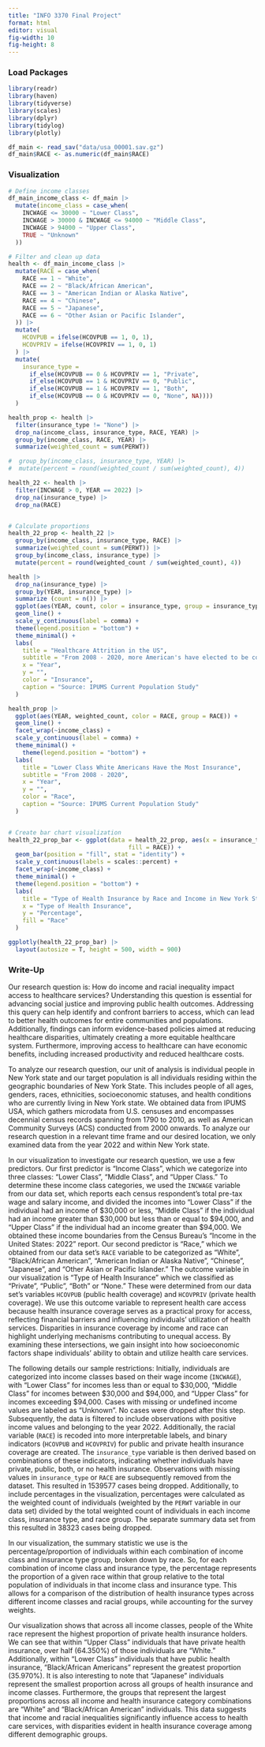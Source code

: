 ```yaml
---
title: "INFO 3370 Final Project"
format: html
editor: visual
fig-width: 10
fig-height: 8
---
```


### Load Packages

```r
library(readr)
library(haven)
library(tidyverse)
library(scales)
library(dplyr)
library(tidylog)
library(plotly)

df_main <- read_sav("data/usa_00001.sav.gz")
df_main$RACE <- as.numeric(df_main$RACE)

```

### Visualization

```r
# Define income classes
df_main_income_class <- df_main |>
  mutate(income_class = case_when(
    INCWAGE <= 30000 ~ "Lower Class",
    INCWAGE > 30000 & INCWAGE <= 94000 ~ "Middle Class",
    INCWAGE > 94000 ~ "Upper Class",
    TRUE ~ "Unknown"
  ))

# Filter and clean up data
health <- df_main_income_class |>
  mutate(RACE = case_when(
    RACE == 1 ~ "White",
    RACE == 2 ~ "Black/African American",
    RACE == 3 ~ "American Indian or Alaska Native",
    RACE == 4 ~ "Chinese",
    RACE == 5 ~ "Japanese",
    RACE == 6 ~ "Other Asian or Pacific Islander",
  )) |>
  mutate(
    HCOVPUB = ifelse(HCOVPUB == 1, 0, 1),
    HCOVPRIV = ifelse(HCOVPRIV == 1, 0, 1)
  ) |>
  mutate(
    insurance_type = 
      if_else(HCOVPUB == 0 & HCOVPRIV == 1, "Private", 
      if_else(HCOVPUB == 1 & HCOVPRIV == 0, "Public", 
      if_else(HCOVPUB == 1 & HCOVPRIV == 1, "Both", 
      if_else(HCOVPUB == 0 & HCOVPRIV == 0, "None", NA)))) 
  )

health_prop <- health |>
  filter(insurance_type != "None") |>
  drop_na(income_class, insurance_type, RACE, YEAR) |>
  group_by(income_class, RACE, YEAR) |>
  summarize(weighted_count = sum(PERWT))

#  group_by(income_class, insurance_type, YEAR) |>
#  mutate(percent = round(weighted_count / sum(weighted_count), 4))

health_22 <- health |>
  filter(INCWAGE > 0, YEAR == 2022) |>
  drop_na(insurance_type) |>
  drop_na(RACE)


# Calculate proportions
health_22_prop <- health_22 |>
  group_by(income_class, insurance_type, RACE) |>
  summarize(weighted_count = sum(PERWT)) |>
  group_by(income_class, insurance_type) |>
  mutate(percent = round(weighted_count / sum(weighted_count), 4))

```

```r

health |>
  drop_na(insurance_type) |>
  group_by(YEAR, insurance_type) |>
  summarize (count = n()) |>
  ggplot(aes(YEAR, count, color = insurance_type, group = insurance_type)) +
  geom_line() +
  scale_y_continuous(label = comma) +
  theme(legend.position = "bottom") +
  theme_minimal() +
  labs(
    title = "Healthcare Attrition in the US",
    subtitle = "From 2008 - 2020, more American's have elected to be covered by healthcare insurance",
    x = "Year",
    y = "",
    color = "Insurance",
    caption = "Source: IPUMS Current Population Study"
  )

health_prop |>
  ggplot(aes(YEAR, weighted_count, color = RACE, group = RACE)) +
  geom_line() +
  facet_wrap(~income_class) +
  scale_y_continuous(label = comma) +
  theme_minimal() +
    theme(legend.position = "bottom") +
  labs(
    title = "Lower Class White Americans Have the Most Insurance",
    subtitle = "From 2008 - 2020",
    x = "Year",
    y = "",
    color = "Race",
    caption = "Source: IPUMS Current Population Study"
  )


```

```r


```

```r
# Create bar chart visualization
health_22_prop_bar <- ggplot(data = health_22_prop, aes(x = insurance_type, y = percent, 
                                  fill = RACE)) +
  geom_bar(position = "fill", stat = "identity") +
  scale_y_continuous(labels = scales::percent) +
  facet_wrap(~income_class) +
  theme_minimal() +
  theme(legend.position = "bottom") +
  labs(
    title = "Type of Health Insurance by Race and Income in New York State in 2022",
    x = "Type of Health Insurance", 
    y = "Percentage",
    fill = "Race"
  )

ggplotly(health_22_prop_bar) |>
  layout(autosize = T, height = 500, width = 900)

```

### Write-Up

Our research question is: How do income and racial inequality impact access to healthcare services? Understanding this question is essential for advancing social justice and improving public health outcomes. Addressing this query can help identify and confront barriers to access, which can lead to better health outcomes for entire communities and populations. Additionally, findings can inform evidence-based policies aimed at reducing healthcare disparities, ultimately creating a more equitable healthcare system. Furthermore, improving access to healthcare can have economic benefits, including increased productivity and reduced healthcare costs.

To analyze our research question, our unit of analysis is individual people in New York state and our target population is all individuals residing within the geographic boundaries of New York State. This includes people of all ages, genders, races, ethnicities, socioeconomic statuses, and health conditions who are currently living in New York state. We obtained data from IPUMS USA, which gathers microdata from U.S. censuses and encompasses decennial census records spanning from 1790 to 2010, as well as American Community Surveys (ACS) conducted from 2000 onwards. To analyze our research question in a relevant time frame and our desired location, we only examined data from the year 2022 and within New York state.

In our visualization to investigate our research question, we use a few predictors. Our first predictor is "Income Class", which we categorize into three classes: "Lower Class", "Middle Class", and "Upper Class." To determine these income class categories, we used the `INCWAGE` variable from our data set, which reports each census respondent's total pre-tax wage and salary income, and divided the incomes into "Lower Class" if the individual had an income of \$30,000 or less, "Middle Class" if the individual had an income greater than \$30,000 but less than or equal to \$94,000, and "Upper Class" if the individual had an income greater than \$94,000. We obtained these income boundaries from the Census Bureau’s "Income in the United States: 2022" report. Our second predictor is "Race," which we obtained from our data set's `RACE` variable to be categorized as "White", "Black/African American", "American Indian or Alaska Native", "Chinese", "Japanese", and "Other Asian or Pacific Islander." The outcome variable in our visualization is "Type of Health Insurance" which we classified as "Private", "Public", "Both" or "None." These were determined from our data set's variables `HCOVPUB` (public health coverage) and `HCOVPRIV` (private health coverage). We use this outcome variable to represent health care access because health insurance coverage serves as a practical proxy for access, reflecting financial barriers and influencing individuals' utilization of health services. Disparities in insurance coverage by income and race can highlight underlying mechanisms contributing to unequal access. By examining these intersections, we gain insight into how socioeconomic factors shape individuals' ability to obtain and utilize health care services.

The following details our sample restrictions: Initially, individuals are categorized into income classes based on their wage income (`INCWAGE`), with "Lower Class" for incomes less than or equal to \$30,000, "Middle Class" for incomes between \$30,000 and \$94,000, and "Upper Class" for incomes exceeding \$94,000. Cases with missing or undefined income values are labeled as "Unknown". No cases were dropped after this step. Subsequently, the data is filtered to include observations with positive income values and belonging to the year 2022. Additionally, the racial variable (`RACE`) is recoded into more interpretable labels, and binary indicators (`HCOVPUB` and `HCOVPRIV`) for public and private health insurance coverage are created. The `insurance_type` variable is then derived based on combinations of these indicators, indicating whether individuals have private, public, both, or no health insurance. Observations with missing values in `insurance_type` or `RACE` are subsequently removed from the dataset. This resulted in 1539577 cases being dropped. Additionally, to include percentages in the visualization, percentages were calculated as the weighted count of individuals (weighted by the `PERWT` variable in our data set) divided by the total weighted count of individuals in each income class, insurance type, and race group. The separate summary data set from this resulted in 38323 cases being dropped.

In our visualization, the summary statistic we use is the percentage/proportion of individuals within each combination of income class and insurance type group, broken down by race. So, for each combination of income class and insurance type, the percentage represents the proportion of a given race within that group relative to the total population of individuals in that income class and insurance type. This allows for a comparison of the distribution of health insurance types across different income classes and racial groups, while accounting for the survey weights.

Our visualization shows that across all income classes, people of the White race represent the highest proportion of private health insurance holders. We can see that within "Upper Class" individuals that have private health insurance, over half (64.350%) of those individuals are "White." Additionally, within "Lower Class" individuals that have public health insurance, "Black/African Americans" represent the greatest proportion (35.970%). It is also interesting to note that "Japanese" individuals represent the smallest proportion across all groups of health insurance and income classes. Furthermore, the groups that represent the largest proportions across all income and health insurance category combinations are "White" and "Black/African American" individuals. This data suggests that income and racial inequalities significantly influence access to health care services, with disparities evident in health insurance coverage among different demographic groups.
